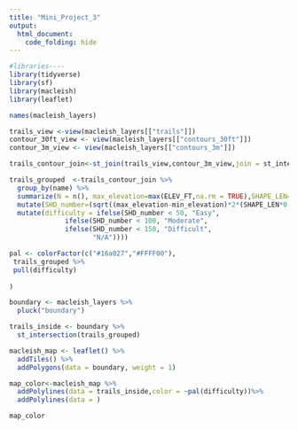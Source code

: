 ```yaml
---
title: "Mini_Project_3"
output: 
  html_document:
    code_folding: hide
---
```


```r
#libraries----
library(tidyverse)
library(sf)
library(macleish)
library(leaflet)
```

```r
names(macleish_layers)

trails_view <-view(macleish_layers[["trails"]])
contour_30ft_view <- view(macleish_layers[["contours_30ft"]])
contour_3m_view <- view(macleish_layers[["contours_3m"]])
```

```r
trails_contour_join<-st_join(trails_view,contour_3m_view,join = st_intersects,left=TRUE)
```

```r
trails_grouped  <-trails_contour_join %>%
  group_by(name) %>%
  summarize(N = n(), max_elevation=max(ELEV_FT,na.rm = TRUE),SHAPE_LEN=sum(SHAPE_LEN,na.rm = TRUE),min_elevation=min(ELEV_FT,na.rm = TRUE)) %>% 
  mutate(SHD_number=(sqrt((max_elevation-min_elevation)*2*(SHAPE_LEN*0.000189394))))%>% 
  mutate(difficulty = ifelse(SHD_number < 50, "Easy",
              ifelse(SHD_number < 100, "Moderate", 
              ifelse(SHD_number < 150, "Difficult",
                     "N/A"))))
```


```r
pal <- colorFactor(c("#16a027","#FFFF00"),
 trails_grouped %>%
 pull(difficulty) 
 
)
```


```r

boundary <- macleish_layers %>%
  pluck("boundary")

trails_inside <- boundary %>%
  st_intersection(trails_grouped)

macleish_map <- leaflet() %>%
  addTiles() %>%
  addPolygons(data = boundary, weight = 1)

map_color<-macleish_map %>%
  addPolylines(data = trails_inside,color = ~pal(difficulty))%>%
  addPolylines(data = )

map_color
```














